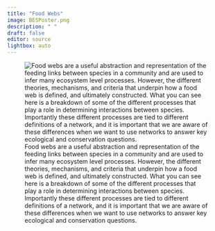 ```yaml
---
title: "Food Webs"
image: BESPoster.png
description: " "
draft: false 
editor: source
lightbox: auto
---
```


![Food webs are a useful abstraction and representation of the feeding links between species in a community and are used to infer many ecosystem level processes. However, the different theories, mechanisms, and criteria that underpin how a food web is defined, and ultimately constructed. What you can see here is a breakdown of some of the different processes that play a role in determining interactions between species. Importantly these different processes are tied to different definitions of a network, and it is important that we are aware of these differences when we want to use networks to answer key ecological and conservation questions.](BESPoster.png)